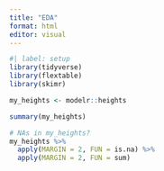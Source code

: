 ```yaml
---
title: "EDA"
format: html
editor: visual
---
```


```r
#| label: setup
library(tidyverse)
library(flextable)
library(skimr)
```

```r
my_heights <- modelr::heights
```

```r
summary(my_heights)
```

```r
# NAs in my_heights?
my_heights %>% 
  apply(MARGIN = 2, FUN = is.na) %>% 
  apply(MARGIN = 2, FUN = sum) 
```





